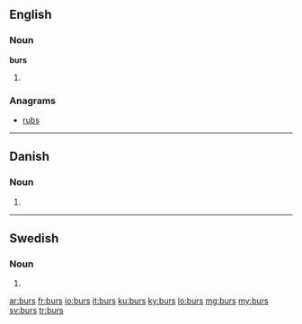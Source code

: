 ==English==

===Noun===
'''burs'''

# {{plural of|bur}}

===Anagrams===
* [[rubs#English|rubs]]

----

==Danish==

===Noun===
{{head|da|noun form|g=n}}

# {{form of|genitive singular indefinite|bur|lang=da}}

----

==Swedish==

===Noun===
{{head|sv|noun form}}

# {{sv-noun-form-indef-gen|bur}}

[[ar:burs]]
[[fr:burs]]
[[io:burs]]
[[it:burs]]
[[ku:burs]]
[[ky:burs]]
[[lo:burs]]
[[mg:burs]]
[[my:burs]]
[[sv:burs]]
[[tr:burs]]